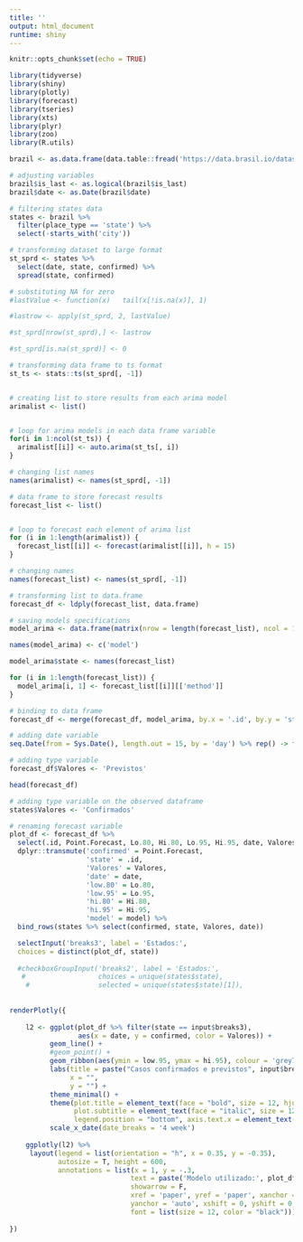 ```yaml
---
title: ''
output: html_document
runtime: shiny
---
```


```r
knitr::opts_chunk$set(echo = TRUE)
```

```r
library(tidyverse)
library(shiny)
library(plotly)
library(forecast)
library(tseries)
library(xts)
library(plyr)
library(zoo)
library(R.utils)
```


```r
brazil <- as.data.frame(data.table::fread('https://data.brasil.io/dataset/covid19/caso.csv.gz'))

# adjusting variables
brazil$is_last <- as.logical(brazil$is_last)
brazil$date <- as.Date(brazil$date)

# filtering states data
states <- brazil %>% 
  filter(place_type == 'state') %>%
  select(-starts_with('city'))
```

```r

# transforming dataset to large format
st_sprd <- states %>%
  select(date, state, confirmed) %>%
  spread(state, confirmed)

# substituting NA for zero
#lastValue <- function(x)   tail(x[!is.na(x)], 1)

#lastrow <- apply(st_sprd, 2, lastValue)

#st_sprd[nrow(st_sprd),] <- lastrow

#st_sprd[is.na(st_sprd)] <- 0

# transforming data frame to ts format
st_ts <- stats::ts(st_sprd[, -1])


# creating list to store results from each arima model
arimalist <- list()


# loop for arima models in each data frame variable
for(i in 1:ncol(st_ts)) {
  arimalist[[i]] <- auto.arima(st_ts[, i])
}

# changing list names
names(arimalist) <- names(st_sprd[, -1])

# data frame to store forecast results
forecast_list <- list()


# loop to forecast each element of arima list
for (i in 1:length(arimalist)) {
  forecast_list[[i]] <- forecast(arimalist[[i]], h = 15)
}

# changing names
names(forecast_list) <- names(st_sprd[, -1])

# transforming list to data.frame
forecast_df <- ldply(forecast_list, data.frame)

# saving models specifications
model_arima <- data.frame(matrix(nrow = length(forecast_list), ncol = 1))

names(model_arima) <- c('model')

model_arima$state <- names(forecast_list)

for (i in 1:length(forecast_list)) {
  model_arima[i, 1] <- forecast_list[[i]][['method']]
} 

# binding to data frame 
forecast_df <- merge(forecast_df, model_arima, by.x = '.id', by.y = 'state')

# adding date variable
seq.Date(from = Sys.Date(), length.out = 15, by = 'day') %>% rep() -> forecast_df$date

# adding type variable
forecast_df$Valores <- 'Previstos'

head(forecast_df)

# adding type variable on the observed dataframe
states$Valores <- 'Confirmados'

# renaming forecast variable
plot_df <- forecast_df %>% 
  select(.id, Point.Forecast, Lo.80, Hi.80, Lo.95, Hi.95, date, Valores, model) %>%
  dplyr::transmute('confirmed' = Point.Forecast,
                   'state' = .id,
                   'Valores' = Valores,
                   'date' = date, 
                   'low.80' = Lo.80,
                   'low.95' = Lo.95,
                   'hi.80' = Hi.80,
                   'hi.95' = Hi.95,
                   'model' = model) %>%
  bind_rows(states %>% select(confirmed, state, Valores, date))

```

```r

  selectInput('breaks3', label = 'Estados:',
  choices = distinct(plot_df, state))
  
  #checkboxGroupInput('breaks2', label = 'Estados:', 
   #                  choices = unique(states$state), 
    #                 selected = unique(states$state)[1]),
  
  
renderPlotly({
   
    l2 <- ggplot(plot_df %>% filter(state == input$breaks3), 
                 aes(x = date, y = confirmed, color = Valores)) +
          geom_line() +
          #geom_point() +
          geom_ribbon(aes(ymin = low.95, ymax = hi.95), colour = 'grey70', alpha = .3) +
          labs(title = paste("Casos confirmados e previstos", input$breaks3),
               x = "", 
               y = "") +
          theme_minimal() +
          theme(plot.title = element_text(face = "bold", size = 12, hjust = 0.5),
                plot.subtitle = element_text(face = "italic", size = 12, hjust = 0.5),
                legend.position = "bottom", axis.text.x = element_text(angle = 60)) +
          scale_x_date(date_breaks = '4 week')
  
    ggplotly(l2) %>%  
     layout(legend = list(orientation = "h", x = 0.35, y = -0.35),
            autosize = T, height = 600,
            annotations = list(x = 1, y = -.3, 
                              text = paste('Modelo utilizado:', plot_df$model[plot_df$state == input$breaks3][1]),
                              showarrow = F,
                              xref = 'paper', yref = 'paper', xanchor = 'right', 
                              yanchor = 'auto', xshift = 0, yshift = 0, 
                              font = list(size = 12, color = "black")))
          
})
```

